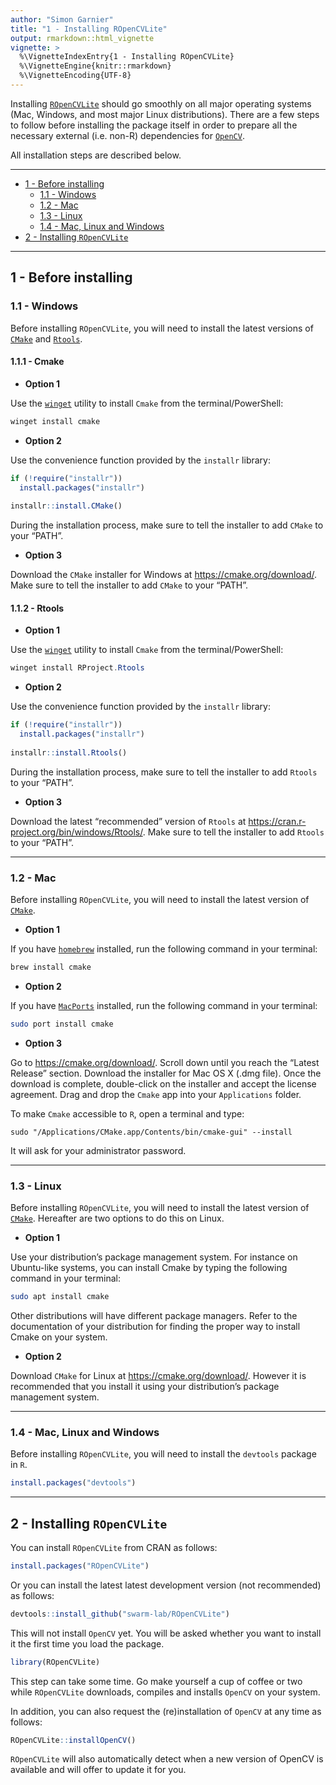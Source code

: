 ```yaml
---
author: "Simon Garnier"
title: "1 - Installing ROpenCVLite"
output: rmarkdown::html_vignette
vignette: >
  %\VignetteIndexEntry{1 - Installing ROpenCVLite}
  %\VignetteEngine{knitr::rmarkdown}
  %\VignetteEncoding{UTF-8}
---
```


Installing [`ROpenCVLite`](https://github.com/swarm-lab/ROpenCVLite) should go 
smoothly on all major operating systems (Mac, Windows, and most major Linux 
distributions). There are a few steps to follow before installing the package 
itself in order to prepare all the necessary external (i.e. non-R) dependencies 
for [`OpenCV`](https://opencv.org/). 

All installation steps are described below. 

---

+ [1 - Before installing ](#before-installing )
  + [1.1 - Windows](#windows)
  + [1.2 - Mac](#mac)
  + [1.3 - Linux](#linux)
  + [1.4 - Mac, Linux and Windows](#mac-linux-and-windows)
+ [2 - Installing `ROpenCVLite`](#installing-ropencvlite)
  
---

## 1 - Before installing 

### 1.1 - Windows

Before installing `ROpenCVLite`, you will need to install the latest versions of
[`CMake`](https://cmake.org/) and [`Rtools`](https://cran.r-project.org/bin/windows/Rtools/). 

#### 1.1.1 - Cmake

+ **Option 1**

Use the [`winget`](https://learn.microsoft.com/en-us/windows/package-manager/winget/) 
utility to install `Cmake` from the terminal/PowerShell:

```powershell
winget install cmake
```

+ **Option 2**

Use the convenience function provided by the `installr` library: 

```r
if (!require("installr"))
  install.packages("installr")
  
installr::install.CMake()
```

During the installation process, make sure to tell the installer to add `CMake` 
to your "PATH".

+ **Option 3**

Download the `CMake` installer for Windows at 
[https://cmake.org/download/](https://cmake.org/download/). Make sure to tell 
the installer to add `CMake` to your "PATH".

#### 1.1.2 - Rtools

+ **Option 1**

Use the [`winget`](https://learn.microsoft.com/en-us/windows/package-manager/winget/) 
utility to install `Cmake` from the terminal/PowerShell:

```powershell
winget install RProject.Rtools
```

+ **Option 2**

Use the convenience function provided by the `installr` library: 

```r
if (!require("installr"))
  install.packages("installr")
  
installr::install.Rtools()
```

During the installation process, make sure to tell the installer to add `Rtools` 
to your "PATH".

+ **Option 3**

Download the latest "recommended" version of `Rtools` at 
[https://cran.r-project.org/bin/windows/Rtools/](https://cran.r-project.org/bin/windows/Rtools/). 
Make sure to tell the installer to add `Rtools` to your "PATH".

---

### 1.2 - Mac

Before installing `ROpenCVLite`, you will need to install the latest version of
[`CMake`](https://cmake.org/). 

+ **Option 1**

If you have [`homebrew`](https://brew.sh/) installed, run the following command
in your terminal: 

```bash
brew install cmake
```

+ **Option 2**

If you have [`MacPorts`](https://www.macports.org/) installed, run the following 
command in your terminal: 

```bash
sudo port install cmake
```

+ **Option 3**

Go to [https://cmake.org/download/](https://cmake.org/download/). Scroll down 
until you reach the "Latest Release" section. Download the installer for Mac OS 
X (.dmg file). Once the download is complete, double-click on the installer and 
accept the license agreement. Drag and drop the `Cmake` app into your 
`Applications` folder. 

To make `Cmake` accessible to `R`, open a terminal and type:

`sudo "/Applications/CMake.app/Contents/bin/cmake-gui" --install`

It will ask for your administrator password. 

--- 

### 1.3 - Linux

Before installing `ROpenCVLite`, you will need to install the latest version of
[`CMake`](https://cmake.org/). Hereafter are two options to do this on Linux.

+ **Option 1**

Use your distribution's package management system. For instance on Ubuntu-like
systems, you can install Cmake by typing the following command in your terminal:

```bash
sudo apt install cmake
```

Other distributions will have different package managers. Refer to the 
documentation of your distribution for finding the proper way to install Cmake 
on your system. 

+ **Option 2**

Download `CMake` for Linux at [https://cmake.org/download/](https://cmake.org/download/).
However it is recommended that you install it using your distribution's package
management system.

---

### 1.4 - Mac, Linux and Windows

Before installing `ROpenCVLite`, you will need to install the `devtools` package 
in `R`. 

```r
install.packages("devtools")
```

---

## 2 - Installing `ROpenCVLite`

You can install `ROpenCVLite` from CRAN as follows:

```r
install.packages("ROpenCVLite")
```

Or you can install the latest latest development version (not recommended) as 
follows: 

```r
devtools::install_github("swarm-lab/ROpenCVLite")
```

This will not install `OpenCV` yet. You will be asked whether you want to install
it the first time you load the package. 

```r
library(ROpenCVLite)
```

This step can take some time. Go make yourself a cup of coffee or two while 
`ROpenCVLite` downloads, compiles and installs `OpenCV` on your system. 

In addition, you can also request the (re)installation of `OpenCV` at any time
as follows:

```r
ROpenCVLite::installOpenCV()
```

`ROpenCVLite` will also automatically detect when a new version of OpenCV is 
available and will offer to update it for you. 
